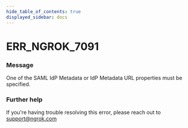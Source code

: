 ```yaml
---
hide_table_of_contents: true
displayed_sidebar: docs
---
```



# ERR_NGROK_7091

### Message

One of the SAML IdP Metadata or IdP Metadata URL properties must be specified.

### Further help

If you're having trouble resolving this error, please reach out to [support@ngrok.com](mailto:support@ngrok.com?subject=Help%20with%20ERR_NGROK_7091)

<ErrorDetails error="err_ngrok_7091" />
